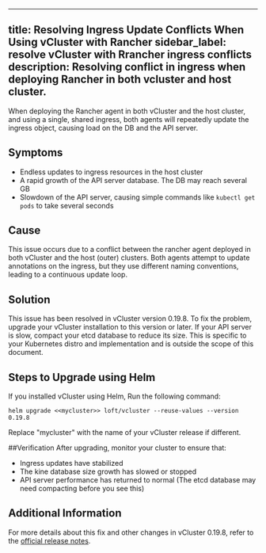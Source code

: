 ---
 title: Resolving Ingress Update Conflicts When Using vCluster with Rancher
  sidebar_label: resolve vCluster with Rrancher ingress conflicts
  description: Resolving conflict in ingress when deploying Rancher in both vcluster and host cluster.
  ---
When deploying the Rancher agent in both vCluster and the host cluster, and using a single, shared ingress,  both agents will repeatedly update the ingress object, causing load on the DB and the API server.

## Symptoms
- Endless updates to ingress resources in the host cluster
- A rapid growth of the API server database. The DB may reach several GB
- Slowdown of the API server, causing simple commands like `kubectl get pods` to take several seconds

## Cause
This issue occurs due to a conflict between the rancher agent deployed in both vCluster and the host (outer) clusters. Both agents attempt to update annotations on the ingress, but they use different naming conventions, leading to a continuous update loop.

## Solution
This issue has been resolved in vCluster version 0.19.8. To fix the problem, upgrade your vCluster installation to this version or later.
If your API server is slow, compact your etcd database to reduce its size. This is specific to your Kubernetes distro and implementation and is outside the scope of this document.

## Steps to Upgrade using Helm
If you installed vCluster using Helm, Run the following command:
```
helm upgrade <<mycluster>> loft/vcluster --reuse-values --version 0.19.8
```
 Replace "mycluster" with the name of your vCluster release if different.

##Verification
After upgrading, monitor your cluster to ensure that:
- Ingress updates have stabilized
- The kine database size growth has slowed or stopped
- API server performance has returned to normal (The etcd database may need compacting before you see this)

## Additional Information
For more details about this fix and other changes in vCluster 0.19.8, refer to the [official release notes](https://github.com/loft-sh/vcluster/releases/tag/v0.19.8).
